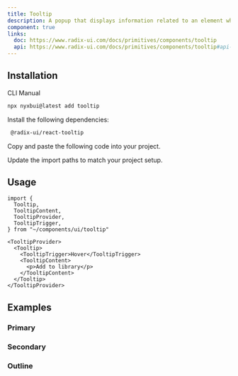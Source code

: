 ```yaml
---
title: Tooltip
description: A popup that displays information related to an element when the element receives keyboard focus or the mouse hovers over it.
component: true
links:
  doc: https://www.radix-ui.com/docs/primitives/components/tooltip
  api: https://www.radix-ui.com/docs/primitives/components/tooltip#api-reference
---
```


<ComponentPreview 
   name="tooltip-demo" 
   description="A tooltip component."
   styleSwitch={true}
   button="copy"
   dots={false}
   />

## Installation

<Tabs defaultValue="cli">

<TabsList>
  <TabsTrigger value="cli">CLI</TabsTrigger>
  <TabsTrigger value="manual">Manual</TabsTrigger>
</TabsList>
<TabsContent value="cli">

```bash
npx nyxbui@latest add tooltip
```

</TabsContent>

<TabsContent value="manual">

<Steps>

<Step>Install the following dependencies:</Step>

```bash
 @radix-ui/react-tooltip
```

<Step>Copy and paste the following code into your project.</Step>

<ComponentSource name="tooltip" />

<Step>Update the import paths to match your project setup.</Step>

</Steps>

</TabsContent>

</Tabs>

## Usage

```tsx
import {
  Tooltip,
  TooltipContent,
  TooltipProvider,
  TooltipTrigger,
} from "~/components/ui/tooltip"
```

```tsx
<TooltipProvider>
  <Tooltip>
    <TooltipTrigger>Hover</TooltipTrigger>
    <TooltipContent>
      <p>Add to library</p>
    </TooltipContent>
  </Tooltip>
</TooltipProvider>
```

## Examples

### Primary

<ComponentPreview 
name="tooltip-demo" 
description="A tooltip component."
styleSwitch={true}
button="copy"
dots={false}
/>

### Secondary

<ComponentPreview 
name="tooltip-secondary" 
description="A tooltip secondary component."
styleSwitch={true}
button="copy"
dots={false}
/>

### Outline

<ComponentPreview 
name="tooltip-outline" 
description="A tooltip outline component."
styleSwitch={true}
button="copy"
dots={false}
/>

